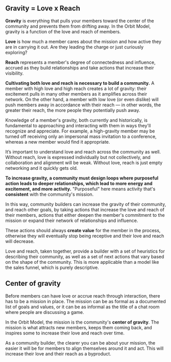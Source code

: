 ## Gravity = Love x Reach

**Gravity** is everything that pulls your members toward the center of the community
and prevents them from drifting away. In the Orbit Model, gravity is a
function of the love and reach of members.

**Love** is how much a member cares about the mission
and how active they are in carrying it out. Are they leading the
charge or just curiously exploring?

**Reach** represents a member's degree of connectedness and influence,
accrued as they build relationships and take actions that increase their visibility.

**Cultivating both love and reach is necessary to build a community.**
A member with high love and high reach creates a lot of gravity: their excitement
pulls in many other members as it amplifies across their network. On the other hand,
a member with low love (or even dislike) will push members away in accordance with their
reach — in other words, the greater their reach, the more people they potentially push away.

Knowledge of a member's gravity, both currently and historically, is fundamental
to approaching and interacting with them in ways they'll recognize and appreciate.
For example, a high-gravity member may be turned off receiving only
an impersonal mass invitation to a conference, whereas a new member would find
it appropriate.

It’s important to understand love and reach across the community as well.
Without reach, love is expressed individually but not collectively, and
collaboration and alignment will be weak.
Without love, reach is just empty networking and it quickly gets old.

**To increase gravity, a community must design loops where purposeful action
leads to deeper relationships, which lead to more
energy and excitement, and more activity.** "Purposeful" here means activity that's
**consistent** with the community's mission.

In this way, community builders can increase the gravity of their community, and reach other goals,
by taking actions that increase the love and reach of their members, actions that either deepen
the member's commitment to the mission or expand their network of relationships and influence.

These actions should always **create value** for the member in the process, otherwise they will
eventually stop being receptive and their love and reach will decrease.

Love and reach, taken together, provide a builder with
a set of heuristics for describing their community, as well as a
set of next actions that vary based on the shape of the community.
This is more applicable than a model like the sales funnel, which is purely descriptive.

## Center of gravity

Before members can have love or accrue reach through interaction, there has
to be a mission in place. The mission can be as formal as a documented list of goals
and values, or it can be as informal as the title of a chat room where people are
discussing a game.

In the Orbit Model, the mission is the community's **center of gravity**.
The mission is what attracts new members, keeps them coming back, and inspires
some to increase their love and reach over time.

As a community builder, the clearer you can be about your mission, the easier it
will be for members to align themselves around it and act. This will increase their love
and their reach as a byproduct.

